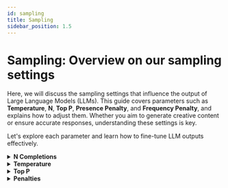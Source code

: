 ```yaml
---
id: sampling
title: Sampling
sidebar_position: 1.5
---
```



# Sampling: Overview on our sampling settings

Here, we will discuss the sampling settings that influence the output of Large Language Models (LLMs). This guide covers parameters such as **Temperature**, **N**, **Top P**, **Presence Penalty**, and **Frequency Penalty**, and explains how to adjust them. Whether you aim to generate creative content or ensure accurate responses, understanding these settings is key.

Let's explore each parameter and learn how to fine-tune LLM outputs effectively.

<details>

<summary><b>N Completions</b></summary>

## N Completions

**N** represents the number of completions to return for each request. This parameter is useful when you want to generate multiple responses for a single input. Each completion will be a unique response generated by the model, providing a variety of outputs to choose from.

### Key Points

- **Multiple Responses**: By setting `N` to a value greater than 1, you can get multiple responses for the same input.
- **Cost Efficiency**: Input tokens are only billed once, regardless of the number of completions requested. This makes it cost-effective to explore different possibilities.

### Example

Here's an example of how to use the `N` parameter in the API:

```py
import os
from mistralai import Mistral

api_key = os.environ["MISTRAL_API_KEY"]
model = "ministral-3b-latest"

client = Mistral(api_key=api_key)

chat_response = client.chat.complete(
    model=model,
    messages=[
        {
            "role": "user",
            "content": "What is the best mythical creature? Answer with a single word.",
        },
    ],
    temperature = 1, # Increasing randomness and diversity of the output, this is required to be higher than 0 to have diverse outputs
    n = 10 # Number of completions
)

for i, choice in enumerate(chat_response.choices):
    print(choice.message.content)
```

### Output

```
Phoenix.
Dragon
Dragon
Unicorn
Unicorn
Phoenix
Unicorn
Dragon
Dragon.
Unicorn
```

In this example, the model generates 10 responses for the same input prompt. This allows you to see a variety of possible answers and choose the one that best fits your needs.

</details>

<details>

<summary><b>Temperature</b></summary>

## Temperature

**Temperature** in Large Language Models (LLMs) controls output diversity. Lower values make the model more deterministic, focusing on likely responses for accuracy. Higher values increase creativity and diversity. During text generation, LLMs predict tokens with associated probabilities using a softmax function. Temperature scales these probabilities: higher temperatures flatten the distribution, making outputs more varied, while lower temperatures amplify differences, favoring more likely tokens.

## Visualization

To better understand the underlying principle and impact it has on the probability distribution, here is a visualisation of the Temperature with a simple prompt:
_"What is the best mythical creature? Answer with a single word."_

<div style={{ textAlign: 'center' }}>
  <img src="/img/barplot.png" alt="Example Image" width="800"/>

<sub><sup>Barplot example comparing the distribution with different `Temperature` values and the top 5 tokens using Mistral 7B at 4 bits precision.</sup></sub>

</div>

**Temperature** significantly affects the probability distribution in LLMs. At a Temperature of 0, the model always outputs the most likely token, e.g., "**Dragon**". Increasing the Temperature to 0.2 introduces variability, allowing for tokens like "**Un**" (as in "**Un**icorn"). Further increases reveal more diverse tokens: the third token might still be "**Drag**" (for "**Drag**on"), but the fourth could start "**Peg**asus", and the fifth, "**Phoenix**". Higher Temperatures make less likely tokens more probable, enhancing the diversity of the model's output.

## API

You can set a temperature value easily via our clients, let's experiment with our API.

```py
import os
from mistralai import Mistral

api_key = os.environ["MISTRAL_API_KEY"]
model = "ministral-3b-latest"

client = Mistral(api_key=api_key)

chat_response = client.chat.complete(
    model = model,
    messages = [
        {
            "role": "user",
            "content": "What is the best mythical creature? Answer with a single word.",
        },
    ],
    temperature = 0.1,
    n = 10
)

for i, choice in enumerate(chat_response.choices):
    print(choice.message.content)
```

```
Dragon
Dragon
Dragon
Dragon
Dragon
Dragon
Dragon
Dragon
Dragon
Dragon
```

The model answered mostly with Dragon! Lets try with a higher temperature to try to have more diverse outputs, let's set it to `temperature = 1`.

```
Unicorn
Dragon
Phoenix
Unicorn
Dragon
Phoenix.
Dragon.
Phoenix
Dragon
Unicorn.
```

The outputs ended much more diverse, the model answering with a different creature more frequently, we have "Dragon", "Unicorn" and "Phoenix".

## The Best Temperature

There's no one-size-fits-all Temperature for all use cases, but some guidelines can help you find the best for your applications.

### Determinism

- **Requirements**: Tasks needing consistent, accurate responses, such as Mathematics, Classification, Healthcare, or Reasoning.
- **Temperature**: Use very low values, sometimes not null to add slight uniqueness.

For example, a classification agent should use a Temperature of 0 to always pick the best token. A math chat assistant might use very low Temperature values to avoid repetition while maintaining accuracy.

### Creativity

- **Requirements**: Tasks needing diverse, unique text, like brainstorming, writing novels, creating slogans, or roleplaying.
- **Temperature**: Use high values, but avoid excessively high Temperatures to prevent randomness and nonsense outputs.

Consider the trade-off: higher Temperatures increase creativity but may decrease quality and accuracy.

</details>

<details>

<summary><b>Top P</b></summary>

# Top P

**Top P** is a setting that limits the tokens considered by a language model based on a probability threshold. It helps focus on the most likely tokens, improving output quality.

## Visualization

For these examples, we set the Temperature first, then apply a Top P of 50%. Note that a Temperature of 0 is deterministic, making Top P irrelevant in that case.

The process is as follows:

1. Apply the Temperature.
2. Use Top P (0.5) to keep only the most likely tokens.
3. Adjust the probabilities of the remaining tokens.

We will visualize the token probability distribution across different temperature values for the question:

- "What is the best mythical creature? Answer with a single word."

<div style={{ display: 'flex', flexDirection: 'column', alignItems: 'center' }}>
    <div style={{ marginBottom: '20px', textAlign: 'center' }}>
    <img src="/img/top_barplot.png" alt="Example Image" style={{ width: '85%' }} />
    <br/><sub><sup>Different Temperature values and the top 5 tokens using Mistral 7B at 4 bits precision.</sup></sub>
    </div>

    <div style={{ marginBottom: '20px', textAlign: 'center' }}>
    <span style={{ fontSize: '24px' }}>&darr;</span>
    </div>

    <div style={{ marginBottom: '20px', textAlign: 'center' }}>
    <img src="/img/top_barplot_black.png" alt="Example Image" style={{ width: '85%' }} />
    <br/><sub><sup>Top P considers only the top tokens until reaching 50% probability.</sup></sub>
    </div>

    <div style={{ marginBottom: '20px', textAlign: 'center' }}>
    <span style={{ fontSize: '24px' }}>&darr;</span>
    </div>

    <div style={{ textAlign: 'center' }}>
    <img src="/img/top_barplot_final.png" alt="Example Image" style={{ width: '85%' }} />
    <br/><sub><sup>Other tokens' probabilities are set to 0, and the remaining tokens' probabilities are adjusted.</sup></sub>
    </div>

</div>

Top P ensures that only high-quality tokens are considered, maintaining output quality by excluding unlikely tokens. It's challenging to balance Temperature and Top P, so it's recommended to fix one and adjust the other. However you should experiment to find the best settings for your use case!

### To Summarize

1. **Role of Top P**: Top P limits the tokens considered based on a probability threshold, focusing on the most likely tokens to improve output quality.
2. **Interaction with Temperature**: Top P is applied after Temperature.
3. **Impact on Outputs**: Top P avoids considering very unlikely tokens, maintaining output quality and coherence.
4. **Balancing Temperature and Top P**: It's challenging to balance both. Start by fixing one parameter and adjust the other, experiment to find optimal settings.

### Example

Here's an example of how to use the `Top P` parameter with our python client:

```py
import os
from mistralai import Mistral

api_key = os.environ["MISTRAL_API_KEY"]
model = "ministral-3b-latest"

client = Mistral(api_key=api_key)

chat_response = client.chat.complete(
    model=model,
    messages=[
        {
            "role": "user",
            "content": "What is the best mythical creature? Answer with a single word.",
        },
    ],
    temperature=1,
    top_p=0.5,
    n=10
)

for i, choice in enumerate(chat_response.choices):
    print(choice.message.content)
```

### Output

```py
Unicorn
Unicorn
Unicorn
Unicorn
Dragon
Unicorn
Dragon
Dragon
Dragon
Dragon
```

### Output Table

| Temperature 0.1 | Temperature 1 | Temperature 1 & Top P 50% |
| :-------------: | :-----------: | :-----------------------: |
|     Dragon      |    Unicorn    |          Unicorn          |
|     Dragon      |    Dragon     |          Unicorn          |
|     Dragon      |    Phoenix    |          Unicorn          |
|     Dragon      |    Unicorn    |          Unicorn          |
|     Dragon      |    Dragon     |          Dragon           |
|     Dragon      |   Phoenix.    |          Unicorn          |
|     Dragon      |    Dragon.    |          Dragon           |
|     Dragon      |    Phoenix    |          Dragon           |
|     Dragon      |    Dragon     |          Dragon           |
|     Dragon      |   Unicorn.    |          Dragon           |

In this example, the model generates a response considering only the top tokens that cumulatively reach a 50% probability threshold. This ensures that the output keeps some uniform diversity while still taking only the best tokens, in this case only 2 tokens reach the 50% threshold.

</details>

<details>

<summary><b>Penalties</b></summary>

# Presence/Frequency Penalty

## Presence Penalty

**Presence Penalty** determines how much the model penalizes the repetition of words or phrases. It encourages the model to use a wider variety of words and phrases, making the output more diverse and creative.

- **Range**: [-2, 2]
- **Default**: 0

A higher presence penalty encourages the model to avoid repeating words or phrases that have already appeared in the output, ensuring a more varied and creative text.

The presence penalty specifically is a **one-time adjustment** applied to all tokens that have been used at least once. It reduces the likelihood of repeating any token that has already appeared. This encourages the model to use a diverse range of tokens, promoting creativity and variety in the output.

## Frequency Penalty

**Frequency Penalty** is a parameter that penalizes the repetition of words based on their frequency in the generated text. It helps to promote diversity and reduce repetition in the output.

- **Range**: [-2, 2]
- **Default**: 0

A higher frequency penalty discourages the model from repeating words that have already appeared frequently in the output. This ensures that the generated text is more varied and less repetitive.

The frequency penalty specifically is a value that increases with the frequency of a token's appearance in the generated text, **an accumulative penalty**, the more the token is sampled the higher the penalty. It reduces the likelihood of repeating any token that has already appeared frequently. This ensures that the generated text is more varied and less repetitive.

### Differences Between Presence Penalty and Frequency Penalty

- **Presence Penalty**: This is a one-off additive contribution that applies to all tokens that have been sampled at least once. It encourages the model to include a diverse range of tokens in the generated text.
- **Frequency Penalty**: This is a contribution that is proportional to how often a particular token has already been sampled. It discourages the model from repeating the same words or phrases too frequently within the generated text.

Both parameters can be tweaked to shape the quality and diversity of the generated text. The best values for these parameters can differ based on the specific task and the desired outcome.

<Tabs>
  <TabItem value="no-penalty" label="No Penalty" default>

### Example Without Presence Penalty

Here's an example of how the output looks without the `Presence Penalty` parameter:

```py
import os
from mistralai import Mistral

api_key = os.environ["MISTRAL_API_KEY"]
model = "ministral-3b-latest"

client = Mistral(api_key=api_key)

chat_response = client.chat.complete(
    model=model,
    messages=[
        {"role": "user",
        "content": "List 10 possible titles for a fantasy book. Give a list only."}
        ],
    temperature=0
)

print(chat_response.choices[0].message.content)
```

### Output Without Presence Penalty

```
1. "The Shattered Crown"
2. "Whispers of the Old Magic"
3. "Echoes of the Forgotten Realm"
4. "The Chronicles of the Silver Moon"
5. "The Enchanted Forest's Secret"
6. "The Last Dragon's Legacy"
7. "The Shadowed Path"
8. "The Song of the Siren's Call"
9. "The Lost City of the Stars"
10. "The Whispering Winds of Destiny"
```

</TabItem>
  <TabItem value="presence-penalty" label="Presence Penalty" default>

### Example With Presence Penalty

Here's an example of how to use the `Presence Penalty` parameter in the API:

```py
import os
from mistralai import Mistral

api_key = os.environ["MISTRAL_API_KEY"]
model = "ministral-3b-latest"

client = Mistral(api_key=api_key)

chat_response = client.chat.complete(
    model=model,
    messages=[
        {"role": "user",
        "content": "List 10 possible titles for a fantasy book. Give a list only."}
        ],
    temperature=0,
    presence_penalty=2
)

print(chat_response.choices[0].message.content)
```

### Output With Presence Penalty

```
1. "The Shattered Crown"
2. "Whispers of the Old Magic"
3. "Echoes of Eternity"
4. "Shadows of the Forgotten Realm"
5. "Chronicles of the Enchanted Forest"
6. "The Last Dragon's Roar"
7. "Mysteries of the Hidden City"
8. "Legends of the Lost Kingdom"
9. "The Whispering Winds"
10. "The Unseen War"
```

> The output list is already slightly different than the first one, being impacted by the presence penalty of present tokens. For instance we have less `The` as a token compared to without presence penalty.

</TabItem>

<TabItem value="frequency-penalty" label="Frequency Penalty">

### Example With Frequency Penalty

Here's an example of how to use the `Frequency Penalty` parameter in the API:

```py
import os
from mistralai import Mistral

api_key = os.environ["MISTRAL_API_KEY"]
model = "ministral-3b-latest"

client = Mistral(api_key=api_key)

chat_response = client.chat.complete(
    model=model,
    messages=[
        {"role": "user",
        "content": "List 10 possible titles for a fantasy book. Give a list only."}
        ],
    temperature=0,
    frequency_penalty=2
)

print(chat_response.choices[0].message.content)
```

### Output With Frequency Penalty

```
1. "The Shattered Crown"
2. "Whispers of the Old Magic"
3. "Echoes of Eternity"
4. "The Forgotten Realm"
5. "Shadows of the Lost City"
6. "Chronicles of the Enchanted Forest"
7. The Last Dragon's Roar
8."The Veil Between Worlds"
9."The Song of the Siren's Call"
10."Legends in Stone"
```

> The output is already more diverse than previously, however notice that after the 7th value of the list tokens such as `_"` and single quotation marks start to also be heavily affected, this shows how stronger the impact of frequency penalty is in the long term as an accumulative penalty.

</TabItem>
</Tabs>

**Penalties are a sensible parameter that can have a significant impact on long context and long output queries. They can also help avoid highly repetitive loops that the model may otherwise fall into, making them a valuable parameter.**

</details>
